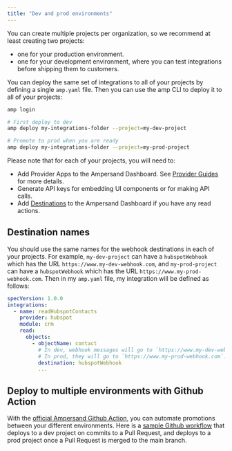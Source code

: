 ```yaml
---
title: "Dev and prod environments"
---
```


You can create multiple projects per organization, so we recommend at least creating two projects:
- one for your production environment.
- one for your development environment, where you can test integrations before shipping them to customers.

You can deploy the same set of integrations to all of your projects by defining a single `amp.yaml` file. Then you can use the amp CLI to deploy it to all of your projects:

``` bash
amp login

# First deploy to dev
amp deploy my-integrations-folder --project=my-dev-project

# Promote to prod when you are ready
amp deploy my-integrations-folder --project=my-prod-project
```

Please note that for each of your projects, you will need to:
- Add Provider Apps to the Ampersand Dashboard. See [Provider Guides](/provider-guides/overview) for more details.
- Generate API keys for embedding UI components or for making API calls.
- Add [Destinations](/destinations) to the Ampersand Dashboard if you have any read actions.

## Destination names

You should use the same names for the webhook destinations in each of your projects. For example, `my-dev-project` can have a `hubspotWebhook` which has the URL `https://www.my-dev-webhook.com`, and `my-prod-project` can have a `hubspotWebhook` which has the URL `https://www.my-prod-webhook.com`. Then in my `amp.yaml` file, my integration will be defined as follows:

``` yaml
specVersion: 1.0.0
integrations: 
  - name: readHubspotContacts
    provider: hubspot
    module: crm
    read:
      objects:
        - objectName: contact
          # In dev, webhook messages will go to `https://www.my-dev-webhook.com`,
          # In prod, they will go to `https://www.my-prod-webhook.com`.
          destination: hubspotWebhook
          ...
```

## Deploy to multiple environments with Github Action

With the [official Ampersand Github Action](https://github.com/marketplace/actions/official-ampersand-github-action), you can automate promotions between your different environments. Here is a [sample Github workflow](https://github.com/amp-labs/demo-hubspot-apollo/blob/main/.github/workflows/amp_deploy.yml) that deploys to a dev project on commits to a Pull Request, and deploys to a prod project once a Pull Request is merged to the main branch.
